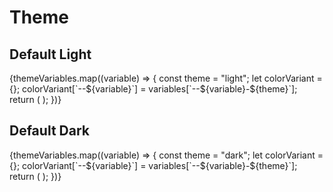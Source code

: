 
<Meta title="Design System/Themes" />


# Theme

## Default Light

<ColorPalette>
  {themeVariables.map((variable) => {
    const theme = "light";
    let colorVariant = {};
    colorVariant[`--${variable}`] = variables[`--${variable}-${theme}`];
    return (
      <ColorItem
        key={`${variable}-${theme}`}
        title={`--${variable}`}
        colors={colorVariant}
      />
    );
  })}
</ColorPalette>

## Default Dark

<ColorPalette>
  {themeVariables.map((variable) => {
    const theme = "dark";
    let colorVariant = {};
    colorVariant[`--${variable}`] = variables[`--${variable}-${theme}`];
    return (
      <ColorItem
        key={`${variable}-${theme}`}
        title={`--${variable}`}
        colors={colorVariant}
      />
    );
  })}
</ColorPalette>
